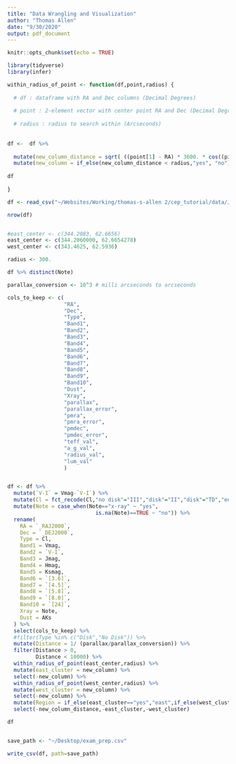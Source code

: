 ```yaml
---
title: "Data Wrangling and Visualization"
author: "Thomas Allen"
date: "9/30/2020"
output: pdf_document
---
```


```r
knitr::opts_chunk$set(echo = TRUE)

library(tidyverse)
library(infer)
```



```r

within_radius_of_point <- function(df,point,radius) {
  
  # df : dataframe with RA and Dec columns (Decimal Degrees)
  
  # point : 2-element vector with center point RA and Dec (Decimal Degrees)
  
  # radius : radius to search within (Arcseconds)
  
  
df <-  df %>% 
  
  mutate(new_column_distance = sqrt( ((point[1] - RA) * 3600. * cos((pi/180.)*Dec))^2   +  ((Dec-point[2]) * 3600.)^2)) %>% 
  mutate(new_column = if_else(new_column_distance < radius,"yes", "no"))
  
df
  
}

```


```r

df <- read_csv("~/Websites/Working/thomas-s-allen 2/cep_tutorial/data/J.ApJ.750.125.ysos_2MASS_GAIA_raw.csv")

nrow(df)


#east_center <- c(344.2083, 62.6656)
east_center <- c(344.2060000, 62.6654278)
west_center <- c(343.4625, 62.5936)

radius <- 300.

df %>% distinct(Note)

parallax_conversion <- 10^3 # milli arcseconds to arcseconds

cols_to_keep <- c(
                  "RA",
                  "Dec",
                  "Type",
                  "Band1",
                  "Band2",
                  "Band3",
                  "Band4",
                  "Band5",
                  "Band6",
                  "Band7",
                  "Band8",
                  "Band9",
                  "Band10",
                  "Dust",
                  "Xray",
                  "parallax",
                  "parallax_error",
                  "pmra",
                  "pmra_error",
                  "pmdec",
                  "pmdec_error",
                  "teff_val",
                  "a_g_val",
                  "radius_val",
                  "lum_val"
                  )


df <- df %>%
  mutate(`V-I` = Vmag-`V-I`) %>% 
  mutate(Cl = fct_recode(Cl,"no disk"="III","disk"="II","disk"="TD","envelope"="I")) %>% 
  mutate(Note = case_when(Note=="x-ray" ~ "yes",
                            is.na(Note)==TRUE ~ "no")) %>% 
  rename(
    RA = `_RAJ2000`,
    Dec = `_DEJ2000`,
    Type = Cl,
    Band1 = Vmag,
    Band2 = `V-I`,
    Band3 = Jmag,
    Band4 = Hmag,
    Band5 = Ksmag,
    Band6 = `[3.6]`,
    Band7 = `[4.5]`,
    Band8 = `[5.8]`,
    Band9 = `[8.0]`,
    Band10 = `[24]`,
    Xray = Note,
    Dust = AKs
  ) %>% 
  select(cols_to_keep) %>% 
  #filter(Type %in% c("Disk","No Disk")) %>% 
  mutate(Distance = 1/ (parallax/parallax_conversion)) %>% 
  filter(Distance > 0,
         Distance < 10000) %>% 
  within_radius_of_point(east_center,radius) %>% 
  mutate(east_cluster = new_column) %>% 
  select(-new_column) %>% 
  within_radius_of_point(west_center,radius) %>% 
  mutate(west_cluster = new_column) %>% 
  select(-new_column) %>% 
  mutate(Region = if_else(east_cluster=="yes","east",if_else(west_cluster=="yes","west","halo"))) %>% 
  select(-new_column_distance,-east_cluster,-west_cluster)

df


save_path <- "~/Desktop/exam_prep.csv"

write_csv(df, path=save_path)
```


